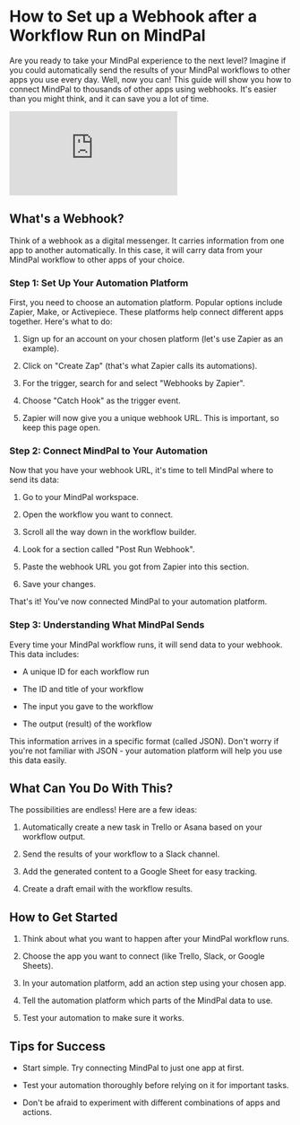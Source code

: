 # How to Set up a Webhook after a Workflow Run on MindPal

Are you ready to take your MindPal experience to the next level? Imagine if you could automatically send the results of your MindPal workflows to other apps you use every day. Well, now you can! This guide will show you how to connect MindPal to thousands of other apps using webhooks. It's easier than you might think, and it can save you a lot of time.

<iframe
  style={{ width: "100%", aspectRatio: "16/9", marginTop: "32px" }}
  src="https://www.youtube.com/embed/KzW_TxTEzjc"
  title="YouTube video player"
  frameBorder="0"
  allow="accelerometer; autoplay; clipboard-write; encrypted-media; gyroscope; picture-in-picture; web-share"
  allowFullScreen
></iframe>

## What's a Webhook?

Think of a webhook as a digital messenger. It carries information from one app to another automatically. In this case, it will carry data from your MindPal workflow to other apps of your choice.

### Step 1: Set Up Your Automation Platform

First, you need to choose an automation platform. Popular options include Zapier, Make, or Activepiece. These platforms help connect different apps together. Here's what to do:

1.  Sign up for an account on your chosen platform (let's use Zapier as an example).
    
2.  Click on "Create Zap" (that's what Zapier calls its automations).
    
3.  For the trigger, search for and select "Webhooks by Zapier".
    
4.  Choose "Catch Hook" as the trigger event.
    
5.  Zapier will now give you a unique webhook URL. This is important, so keep this page open.
    

### Step 2: Connect MindPal to Your Automation

Now that you have your webhook URL, it's time to tell MindPal where to send its data:

1.  Go to your MindPal workspace.
    
2.  Open the workflow you want to connect.
    
3.  Scroll all the way down in the workflow builder.
    
4.  Look for a section called "Post Run Webhook".
    
5.  Paste the webhook URL you got from Zapier into this section.
    
6.  Save your changes.
    

That's it! You've now connected MindPal to your automation platform.

### Step 3: Understanding What MindPal Sends

Every time your MindPal workflow runs, it will send data to your webhook. This data includes:

*   A unique ID for each workflow run
    
*   The ID and title of your workflow
    
*   The input you gave to the workflow
    
*   The output (result) of the workflow
    

This information arrives in a specific format (called JSON). Don't worry if you're not familiar with JSON - your automation platform will help you use this data easily.

## What Can You Do With This?

The possibilities are endless! Here are a few ideas:

1.  Automatically create a new task in Trello or Asana based on your workflow output.
    
2.  Send the results of your workflow to a Slack channel.
    
3.  Add the generated content to a Google Sheet for easy tracking.
    
4.  Create a draft email with the workflow results.
    

## How to Get Started

1.  Think about what you want to happen after your MindPal workflow runs.
    
2.  Choose the app you want to connect (like Trello, Slack, or Google Sheets).
    
3.  In your automation platform, add an action step using your chosen app.
    
4.  Tell the automation platform which parts of the MindPal data to use.
    
5.  Test your automation to make sure it works.
    

## Tips for Success

*   Start simple. Try connecting MindPal to just one app at first.
    
*   Test your automation thoroughly before relying on it for important tasks.
    
*   Don't be afraid to experiment with different combinations of apps and actions.


<PageFooter />
